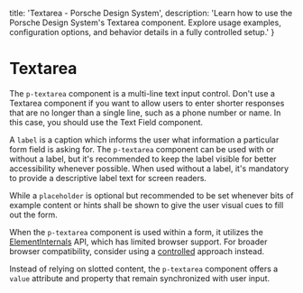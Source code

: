 
  title: 'Textarea - Porsche Design System',
  description: 'Learn how to use the Porsche Design System\'s Textarea component. Explore usage examples, configuration options, and behavior details in a fully controlled setup.'
}

# Textarea <ComponentStatus tagName="p-textarea"></ComponentStatus>

The `p-textarea` component is a multi-line text input control. Don't use a Textarea component if you want to allow users
to enter shorter responses that are no longer than a single line, such as a phone number or name. In this case, you
should use the Text Field component.

A `label` is a caption which informs the user what information a particular form field is asking for. The `p-textarea`
component can be used with or without a label, but it's recommended to keep the label visible for better accessibility
whenever possible. When used without a label, it's mandatory to provide a descriptive label text for screen readers.

While a `placeholder` is optional but recommended to be set whenever bits of example content or hints shall be shown to
give the user visual cues to fill out the form.

<Notification heading="Attention" heading-tag="h2" state="warning">
  When the <code>p-textarea</code> component is used within a form, it utilizes the
  <a href="https://developer.mozilla.org/en-US/docs/Web/API/ElementInternals">ElementInternals</a> API, which has limited
  browser support. For broader browser compatibility, consider using a
  <a href="components/textarea/examples#controlled">controlled</a> approach instead.
</Notification>

Instead of relying on slotted content, the `p-textarea` component offers a `value` attribute and property that remain
synchronized with user input.

<Configurator tagName="p-textarea" story={textareaStory} />

